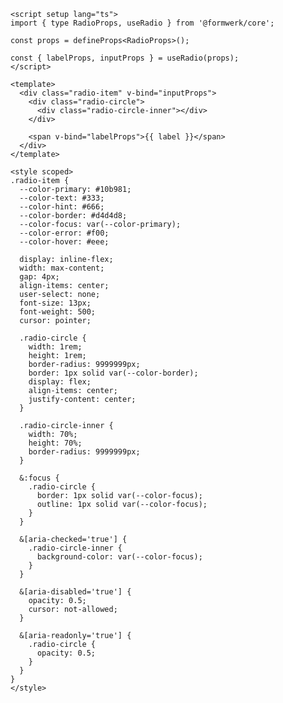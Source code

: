 ```vue collapse={19-85}
<script setup lang="ts">
import { type RadioProps, useRadio } from '@formwerk/core';

const props = defineProps<RadioProps>();

const { labelProps, inputProps } = useRadio(props);
</script>

<template>
  <div class="radio-item" v-bind="inputProps">
    <div class="radio-circle">
      <div class="radio-circle-inner"></div>
    </div>

    <span v-bind="labelProps">{{ label }}</span>
  </div>
</template>

<style scoped>
.radio-item {
  --color-primary: #10b981;
  --color-text: #333;
  --color-hint: #666;
  --color-border: #d4d4d8;
  --color-focus: var(--color-primary);
  --color-error: #f00;
  --color-hover: #eee;

  display: inline-flex;
  width: max-content;
  gap: 4px;
  align-items: center;
  user-select: none;
  font-size: 13px;
  font-weight: 500;
  cursor: pointer;

  .radio-circle {
    width: 1rem;
    height: 1rem;
    border-radius: 9999999px;
    border: 1px solid var(--color-border);
    display: flex;
    align-items: center;
    justify-content: center;
  }

  .radio-circle-inner {
    width: 70%;
    height: 70%;
    border-radius: 9999999px;
  }

  &:focus {
    .radio-circle {
      border: 1px solid var(--color-focus);
      outline: 1px solid var(--color-focus);
    }
  }

  &[aria-checked='true'] {
    .radio-circle-inner {
      background-color: var(--color-focus);
    }
  }

  &[aria-disabled='true'] {
    opacity: 0.5;
    cursor: not-allowed;
  }

  &[aria-readonly='true'] {
    .radio-circle {
      opacity: 0.5;
    }
  }
}
</style>
```

